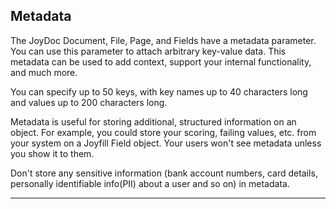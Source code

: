 
## Metadata

The JoyDoc Document, File, Page, and Fields have a metadata parameter. You can use this parameter to attach arbitrary key-value data. This metadata can be used to add context, support your internal functionality, and much more.

You can specify up to 50 keys, with key names up to 40 characters long and values up to 200 characters long.

Metadata is useful for storing additional, structured information on an object. For example, you could store your scoring, failing values, etc. from your system on a Joyfill Field object. Your users won't see metadata unless you show it to them.

Don't store any sensitive information (bank account numbers, card details, personally identifiable info(PII) about a user and so on) in metadata.

***


